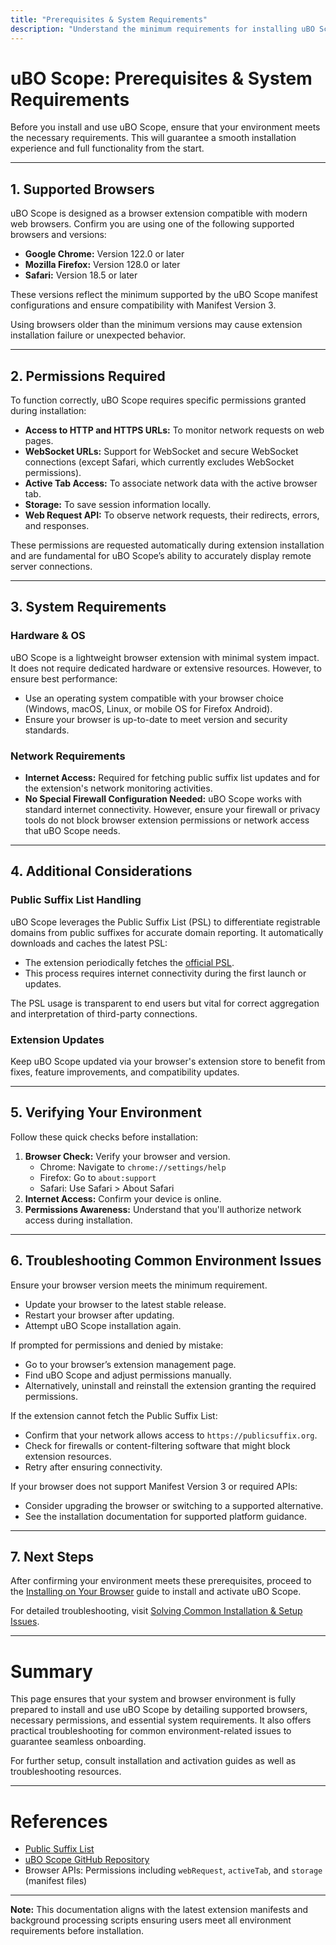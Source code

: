 ```yaml
---
title: "Prerequisites & System Requirements"
description: "Understand the minimum requirements for installing uBO Scope, including supported browsers and necessary permissions. This page helps users verify their environment is ready before proceeding with installation."
---
```


# uBO Scope: Prerequisites & System Requirements

Before you install and use uBO Scope, ensure that your environment meets the necessary requirements. This will guarantee a smooth installation experience and full functionality from the start.

---

## 1. Supported Browsers

uBO Scope is designed as a browser extension compatible with modern web browsers. Confirm you are using one of the following supported browsers and versions:

- **Google Chrome:** Version 122.0 or later
- **Mozilla Firefox:** Version 128.0 or later
- **Safari:** Version 18.5 or later

These versions reflect the minimum supported by the uBO Scope manifest configurations and ensure compatibility with Manifest Version 3.

<Note>
Using browsers older than the minimum versions may cause extension installation failure or unexpected behavior.
</Note>

---

## 2. Permissions Required

To function correctly, uBO Scope requires specific permissions granted during installation:

- **Access to HTTP and HTTPS URLs:** To monitor network requests on web pages.
- **WebSocket URLs:** Support for WebSocket and secure WebSocket connections (except Safari, which currently excludes WebSocket permissions).
- **Active Tab Access:** To associate network data with the active browser tab.
- **Storage:** To save session information locally.
- **Web Request API:** To observe network requests, their redirects, errors, and responses.

These permissions are requested automatically during extension installation and are fundamental for uBO Scope’s ability to accurately display remote server connections.

---

## 3. System Requirements

### Hardware & OS

uBO Scope is a lightweight browser extension with minimal system impact. It does not require dedicated hardware or extensive resources. However, to ensure best performance:

- Use an operating system compatible with your browser choice (Windows, macOS, Linux, or mobile OS for Firefox Android).
- Ensure your browser is up-to-date to meet version and security standards.

### Network Requirements

- **Internet Access:** Required for fetching public suffix list updates and for the extension's network monitoring activities.
- **No Special Firewall Configuration Needed:** uBO Scope works with standard internet connectivity. However, ensure your firewall or privacy tools do not block browser extension permissions or network access that uBO Scope needs.

---

## 4. Additional Considerations

### Public Suffix List Handling

uBO Scope leverages the Public Suffix List (PSL) to differentiate registrable domains from public suffixes for accurate domain reporting. It automatically downloads and caches the latest PSL:

- The extension periodically fetches the [official PSL](https://publicsuffix.org/list/).
- This process requires internet connectivity during the first launch or updates.

<Info>
The PSL usage is transparent to end users but vital for correct aggregation and interpretation of third-party connections.
</Info>

### Extension Updates

Keep uBO Scope updated via your browser's extension store to benefit from fixes, feature improvements, and compatibility updates.

---

## 5. Verifying Your Environment

Follow these quick checks before installation:

1. **Browser Check:** Verify your browser and version.
   - Chrome: Navigate to `chrome://settings/help`
   - Firefox: Go to `about:support`
   - Safari: Use Safari > About Safari
2. **Internet Access:** Confirm your device is online.
3. **Permissions Awareness:** Understand that you'll authorize network access during installation.

---

## 6. Troubleshooting Common Environment Issues

<AccordionGroup title="Common Prerequisite Issues and Solutions">
<Accordion title="Browser Version Too Low">
Ensure your browser version meets the minimum requirement.

- Update your browser to the latest stable release.
- Restart your browser after updating.
- Attempt uBO Scope installation again.
</Accordion>
<Accordion title="Missing Permissions During Installation">
If prompted for permissions and denied by mistake:

- Go to your browser’s extension management page.
- Find uBO Scope and adjust permissions manually.
- Alternatively, uninstall and reinstall the extension granting the required permissions.
</Accordion>
<Accordion title="Network Connectivity Issues">
If the extension cannot fetch the Public Suffix List:

- Confirm that your network allows access to `https://publicsuffix.org`.
- Check for firewalls or content-filtering software that might block extension resources.
- Retry after ensuring connectivity.
</Accordion>
<Accordion title="Extension Not Supported on Browser">
If your browser does not support Manifest Version 3 or required APIs:

- Consider upgrading the browser or switching to a supported alternative.
- See the installation documentation for supported platform guidance.
</Accordion>
</AccordionGroup>

---

## 7. Next Steps

After confirming your environment meets these prerequisites, proceed to the [Installing on Your Browser](/getting_started/installation_and_setup/installing_on_your_browser) guide to install and activate uBO Scope.

For detailed troubleshooting, visit [Solving Common Installation & Setup Issues](/getting_started/first_use_and_troubleshooting/solving_common_issues).

---

# Summary

This page ensures that your system and browser environment is fully prepared to install and use uBO Scope by detailing supported browsers, necessary permissions, and essential system requirements. It also offers practical troubleshooting for common environment-related issues to guarantee seamless onboarding.

For further setup, consult installation and activation guides as well as troubleshooting resources.

---

# References

- [Public Suffix List](https://publicsuffix.org/list/)
- [uBO Scope GitHub Repository](https://github.com/gorhill/uBO-Scope)
- Browser APIs: Permissions including `webRequest`, `activeTab`, and `storage` (manifest files)

---

**Note:** This documentation aligns with the latest extension manifests and background processing scripts ensuring users meet all environment requirements before installation.
